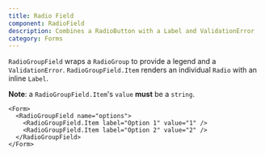```yaml
---
title: Radio Field
component: RadioField
description: Combines a RadioButton with a Label and ValidationError
category: Forms
---
```


`RadioGroupField` wraps a `RadioGroup` to provide a legend and a `ValidationError`. `RadioGroupField.Item` renders an individual `Radio` with an inline `Label`.

**Note**: a `RadioGroupField.Item`'s `value` **must** be a `string`.

```tsx preview
<Form>
  <RadioGroupField name="options">
    <RadioGroupField.Item label="Option 1" value="1" />
    <RadioGroupField.Item label="Option 2" value="2" />
  </RadioGroupField>
</Form>
```
